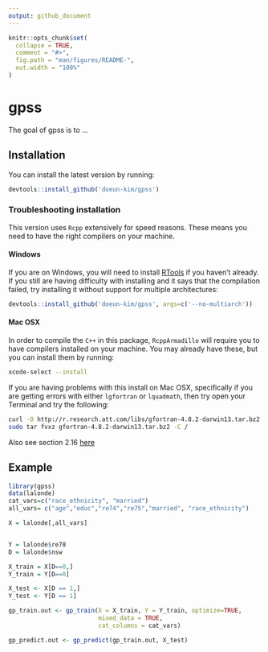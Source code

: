 ```yaml
---
output: github_document
---
```


<!-- README.md is generated from README.Rmd. Please edit that file -->

```r
knitr::opts_chunk$set(
  collapse = TRUE,
  comment = "#>",
  fig.path = "man/figures/README-",
  out.width = "100%"
)
```

# gpss

<!-- badges: start -->
<!-- badges: end -->

The goal of gpss is to ...

## Installation

You can install the latest version by running:
```R
devtools::install_github('doeun-kim/gpss')
```

### Troubleshooting installation

This version uses `Rcpp` extensively for speed reasons. These means you need to have the right compilers on your machine.

#### Windows
If you are on Windows, you will need to install [RTools](https://cran.r-project.org/bin/windows/Rtools/) if you haven't already. If you still are having difficulty with installing and it says that the compilation failed, try installing it without support for multiple architectures:
```R
devtools::install_github('doeun-kim/gpss', args=c('--no-multiarch'))
```

#### Mac OSX

In order to compile the `C++` in this package, `RcppArmadillo` will require you to have compilers installed on your machine. You may already have these, but you can install them by running:

```bash
xcode-select --install
```

If you are having problems with this install on Mac OSX, specifically if you are getting errors with either `lgfortran` or `lquadmath`, then try open your Terminal and try the following:

```bash
curl -O http://r.research.att.com/libs/gfortran-4.8.2-darwin13.tar.bz2
sudo tar fvxz gfortran-4.8.2-darwin13.tar.bz2 -C /
```

Also see section 2.16 [here](http://dirk.eddelbuettel.com/code/rcpp/Rcpp-FAQ.pdf)

## Example

```r
library(gpss)
data(lalonde)
cat_vars=c("race_ethnicity", "married")
all_vars= c("age","educ","re74","re75","married", "race_ethnicity")

X = lalonde[,all_vars]


Y = lalonde$re78
D = lalonde$nsw

X_train = X[D==0,]
Y_train = Y[D==0]

X_test <- X[D == 1,]
Y_test <- Y[D == 1]

gp_train.out <- gp_train(X = X_train, Y = Y_train, optimize=TRUE,
                         mixed_data = TRUE, 
                         cat_columns = cat_vars)

gp_predict.out <- gp_predict(gp_train.out, X_test)
```
